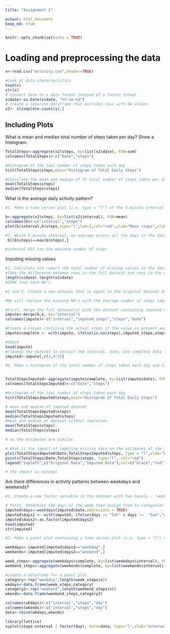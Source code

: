 ---
title: "Assignment 1"

output: html_document
keep_md: true
---

```{r setup, include=FALSE}
knitr::opts_chunk$set(echo = TRUE)
```

# Loading and preprocessing the data

```{r echo=TRUE}
x<-read.csv("activity.csv",header=TRUE) 

#Look at data characteristics
head(x)
str(x)
# Convert date to a date format instead of a factor format
x$date<-as.Date(x$date, "%Y-%m-%d") 
# create a separate dataframe that excludes rows with NA values
x2<- x[complete.cases(x),]

```

## Including Plots
What is mean and median total number of steps taken per day? Show a histogram.

```{r  echo=TRUE, fig.height=4}
TotalSteps<-aggregate(x2$steps, by=list(x2$date), FUN=sum)
colnames(TotalSteps)<-c("Date","steps")

#Histogram of the toal number of steps taken each day
hist(TotalSteps$steps,main="Histogram of Total Daily Steps")

#Calculate the mean and median of th total number of steps taken per day
mean(TotalSteps$steps)
median(TotalSteps$steps)

```
What is the average daily activity pattern?

```{r  echo=TRUE}
#1.	Make a time series plot (i.e. type = "l") of the 5-minute interval (x-axis) and the average number of steps taken, averaged across all days (y-axis)

b<-aggregate(x2$steps, by=list(x2$interval), FUN=mean)
colnames(b)<-c("interval","steps")
plot(b$interval,b$steps,type="l",lwd=2,col="red",ylab="Mean steps",xlab="Daily Interval")

#2.	Which 5-minute interval, on average across all the days in the dataset, contains the maximum number of steps?
 b[(b$steps)==max(b$steps),]

#interval 835 has the maximum number of steps

```

Imputing missing values

```{r  echo=TRUE, fig.height=4}
#1.	Calculate and report the total number of missing values in the dataset (i.e. the total number of rows with NAs)
#Take the difference between rows in the full dataset and rows in the dataset without NA's
length(x$date)-length(x2$date)
#2304 rows have NA's

#2 and 3. Create a new dataset that is equal to the original dataset but with the missing data filled in.

#We will replace the missing NA's with the average number of steps taken for the interval, calculated in the previous step

#First, merge the full dataset(x) with the dataset containing imputed values 
impute<-merge(b,x, by="interval")
colnames(impute)<-c("interval","imputed_steps","steps","date")

#Create a column contaiing the actual steps if the value is present and the imputed steps if the value was initially NA
impute$complete <- with(impute, ifelse(is.na(steps),imputed_steps,steps)) 

#Check
head(impute)
#cleanup the dataset to contain the interval, date, and complete data for setps
imputed<-impute[,c(1,4:5)]

#4.	Make a histogram of the total number of steps taken each day and Calculate and report the mean and median total number of steps taken per day. Do these values differ from the estimates from the first part of the assignment? What is the impact of imputing missing data on the estimates of the total daily number of steps?


TotalStepsImputed<-aggregate(impute$complete, by=list(impute$date), FUN=sum)
colnames(TotalStepsImputed)<-c("Date","steps")

#Histogram of the toal number of steps taken each day
hist(TotalStepsImputed$steps,main="Histogram of Total Daily Steps")

# mean and median of imputed dataset
mean(TotalStepsImputed$steps)
median(TotalStepsImputed$steps)
#mean and median of dataset without imptation
mean(TotalSteps$steps)
median(TotalSteps$steps)

# no the estimates are similar.  

# What is the impact of imputing missing data on the estimates of the total daily number of steps?
plot(TotalStepsImputed$Date,TotalStepsImputed$steps, type = "l",xlab="Date",ylab="Total Daily Steps")
points(TotalSteps$Date,TotalSteps$steps, type="l", col="red")
legend("topleft",c("Original Data","Imputed Data"),col=c("black","red"),lty=c(1,1),bty='n')

# the impact is minimal
```
Are there differences in activity patterns between weekdays and weekends?


```{r  echo=TRUE}
#1.	Create a new factor variable in the dataset with two levels - "weekday" and "weekend" indicating whether a given date is a weekday or weekend day.

# first, determine the days of the week then assign them to categories of weekend and weekday
imputed$days<-weekdays(imputed$date,abbreviate = TRUE)
imputed$days2 <- with(imputed, ifelse(days != "Sat" & days !=  "Sun","weekday","weekend"))
imputed$days2<-as.factor(imputed$days2)
head(imputed)
str(imputed)

#2.	Make a panel plot containing a time series plot (i.e. type = "l") of the 5-minute interval (x-axis) and the average number of steps taken, averaged across all weekday days or weekend days (y-axis). See the README file in the GitHub repository to see an example of what this plot should look like using simulated data.

weekdays<-imputed[imputed$days2=="weekday",]
weekends<-imputed[imputed$days2=="weekend",]

week_steps<-aggregate(weekdays$complete, by=list(weekdays$interval), FUN=mean)
weekend_steps<-aggregate(weekends$complete, by=list(weekends$interval), FUN=mean)

#create a dataframe for a panel plot
category<-rep("weekday",length(week_steps$x))
wkdays<-data.frame(week_steps,category)
category2<-rep("weekend",length(weekend_steps$x))
wkends<-data.frame(weekend_steps,category2)

colnames(wkdays)<-c("interval","steps","day")
colnames(wkends)<-c("interval","steps","day")
data<-rbind(wkdays,wkends)

library(lattice)
xyplot(steps~interval | factor(day), data=data, type="l",xlab="Interval",ylab= "Number of steps",layout=c(1,2))
```
